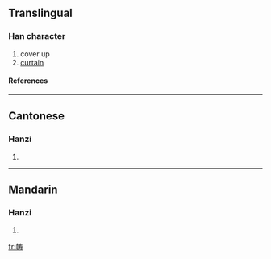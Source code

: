{{see|幬}}

==Translingual==
===Han character===
{{Han char|rn=50|rad=巾|as=07|sn=10|four=|canj=中月手大戈 (LBQKI)}}
# cover up
# [[curtain]]
====References====
{{Han ref|kx=0332.121|hdz=10739.031|uh=5E31|ud=24113}}
----
==Cantonese==
===Hanzi===
{{yue-hanzi|jyut=|y=chau4, dou6 tou4}}
# {{defn|Cantonese}}
----
==Mandarin==
===Hanzi===
{{cmn-hanzi|tra=幬|pin=[[chóu]] (chou2)|wg=ch'ou<sup>2</sup>}}
# {{defn|Mandarin}}

[[fr:帱]]
